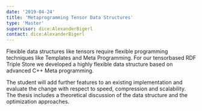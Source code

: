```yaml
---
date: '2019-04-24'
title: 'Metaprogramming Tensor Data Structures'
type: 'Master'
supervisor: dice:AlexanderBigerl
contact: dice:AlexanderBigerl
---
```


Flexible data structures like tensors require flexible programming techniques like Templates and Meta Programming. For our tensorbased RDF Triple Store we developed a highly flexible data structure based on advanced C++ Meta programming.

The student will add further features to an existing implementation and evaluate the change with respect to speed, compression and scalability. The thesis includes a theoretical discussion of the data structure and the optimization approaches.
